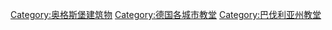 [[Category:奥格斯堡建筑物|Category:奥格斯堡建筑物]]
[[Category:德国各城市教堂|Category:德国各城市教堂]]
[[Category:巴伐利亚州教堂|Category:巴伐利亚州教堂]]